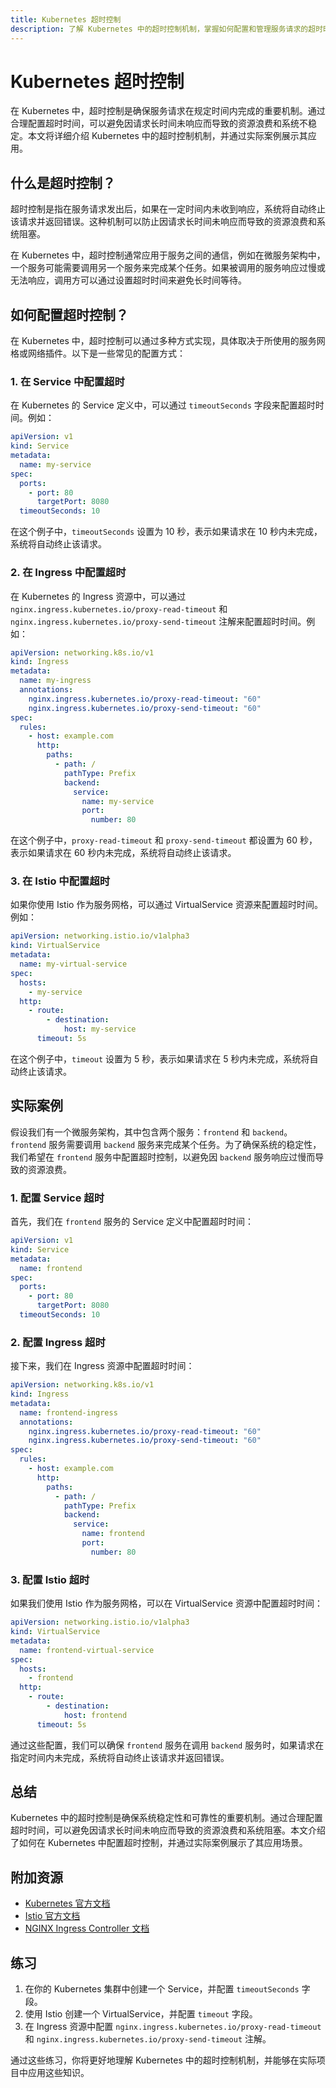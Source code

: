```yaml
---
title: Kubernetes 超时控制
description: 了解 Kubernetes 中的超时控制机制，掌握如何配置和管理服务请求的超时时间，确保系统的稳定性和可靠性。
---
```


# Kubernetes 超时控制

在 Kubernetes 中，超时控制是确保服务请求在规定时间内完成的重要机制。通过合理配置超时时间，可以避免因请求长时间未响应而导致的资源浪费和系统不稳定。本文将详细介绍 Kubernetes 中的超时控制机制，并通过实际案例展示其应用。

## 什么是超时控制？

超时控制是指在服务请求发出后，如果在一定时间内未收到响应，系统将自动终止该请求并返回错误。这种机制可以防止因请求长时间未响应而导致的资源浪费和系统阻塞。

在 Kubernetes 中，超时控制通常应用于服务之间的通信，例如在微服务架构中，一个服务可能需要调用另一个服务来完成某个任务。如果被调用的服务响应过慢或无法响应，调用方可以通过设置超时时间来避免长时间等待。

## 如何配置超时控制？

在 Kubernetes 中，超时控制可以通过多种方式实现，具体取决于所使用的服务网格或网络插件。以下是一些常见的配置方式：

### 1. 在 Service 中配置超时

在 Kubernetes 的 Service 定义中，可以通过 `timeoutSeconds` 字段来配置超时时间。例如：

```yaml
apiVersion: v1
kind: Service
metadata:
  name: my-service
spec:
  ports:
    - port: 80
      targetPort: 8080
  timeoutSeconds: 10
```

在这个例子中，`timeoutSeconds` 设置为 10 秒，表示如果请求在 10 秒内未完成，系统将自动终止该请求。

### 2. 在 Ingress 中配置超时

在 Kubernetes 的 Ingress 资源中，可以通过 `nginx.ingress.kubernetes.io/proxy-read-timeout` 和 `nginx.ingress.kubernetes.io/proxy-send-timeout` 注解来配置超时时间。例如：

```yaml
apiVersion: networking.k8s.io/v1
kind: Ingress
metadata:
  name: my-ingress
  annotations:
    nginx.ingress.kubernetes.io/proxy-read-timeout: "60"
    nginx.ingress.kubernetes.io/proxy-send-timeout: "60"
spec:
  rules:
    - host: example.com
      http:
        paths:
          - path: /
            pathType: Prefix
            backend:
              service:
                name: my-service
                port:
                  number: 80
```

在这个例子中，`proxy-read-timeout` 和 `proxy-send-timeout` 都设置为 60 秒，表示如果请求在 60 秒内未完成，系统将自动终止该请求。

### 3. 在 Istio 中配置超时

如果你使用 Istio 作为服务网格，可以通过 VirtualService 资源来配置超时时间。例如：

```yaml
apiVersion: networking.istio.io/v1alpha3
kind: VirtualService
metadata:
  name: my-virtual-service
spec:
  hosts:
    - my-service
  http:
    - route:
        - destination:
            host: my-service
      timeout: 5s
```

在这个例子中，`timeout` 设置为 5 秒，表示如果请求在 5 秒内未完成，系统将自动终止该请求。

## 实际案例

假设我们有一个微服务架构，其中包含两个服务：`frontend` 和 `backend`。`frontend` 服务需要调用 `backend` 服务来完成某个任务。为了确保系统的稳定性，我们希望在 `frontend` 服务中配置超时控制，以避免因 `backend` 服务响应过慢而导致的资源浪费。

### 1. 配置 Service 超时

首先，我们在 `frontend` 服务的 Service 定义中配置超时时间：

```yaml
apiVersion: v1
kind: Service
metadata:
  name: frontend
spec:
  ports:
    - port: 80
      targetPort: 8080
  timeoutSeconds: 10
```

### 2. 配置 Ingress 超时

接下来，我们在 Ingress 资源中配置超时时间：

```yaml
apiVersion: networking.k8s.io/v1
kind: Ingress
metadata:
  name: frontend-ingress
  annotations:
    nginx.ingress.kubernetes.io/proxy-read-timeout: "60"
    nginx.ingress.kubernetes.io/proxy-send-timeout: "60"
spec:
  rules:
    - host: example.com
      http:
        paths:
          - path: /
            pathType: Prefix
            backend:
              service:
                name: frontend
                port:
                  number: 80
```

### 3. 配置 Istio 超时

如果我们使用 Istio 作为服务网格，可以在 VirtualService 资源中配置超时时间：

```yaml
apiVersion: networking.istio.io/v1alpha3
kind: VirtualService
metadata:
  name: frontend-virtual-service
spec:
  hosts:
    - frontend
  http:
    - route:
        - destination:
            host: frontend
      timeout: 5s
```

通过这些配置，我们可以确保 `frontend` 服务在调用 `backend` 服务时，如果请求在指定时间内未完成，系统将自动终止该请求并返回错误。

## 总结

Kubernetes 中的超时控制是确保系统稳定性和可靠性的重要机制。通过合理配置超时时间，可以避免因请求长时间未响应而导致的资源浪费和系统阻塞。本文介绍了如何在 Kubernetes 中配置超时控制，并通过实际案例展示了其应用场景。

## 附加资源

- [Kubernetes 官方文档](https://kubernetes.io/docs/home/)
- [Istio 官方文档](https://istio.io/latest/docs/)
- [NGINX Ingress Controller 文档](https://kubernetes.github.io/ingress-nginx/)

## 练习

1. 在你的 Kubernetes 集群中创建一个 Service，并配置 `timeoutSeconds` 字段。
2. 使用 Istio 创建一个 VirtualService，并配置 `timeout` 字段。
3. 在 Ingress 资源中配置 `nginx.ingress.kubernetes.io/proxy-read-timeout` 和 `nginx.ingress.kubernetes.io/proxy-send-timeout` 注解。

通过这些练习，你将更好地理解 Kubernetes 中的超时控制机制，并能够在实际项目中应用这些知识。
